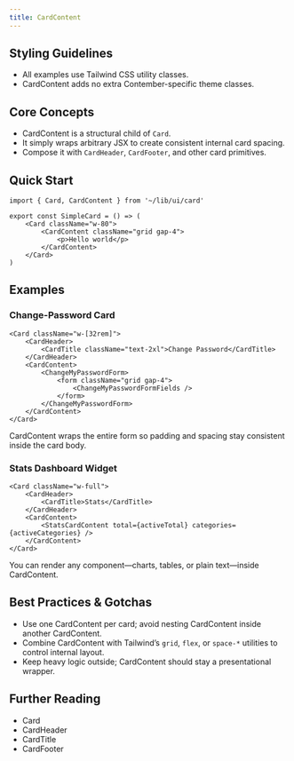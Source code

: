 ```yaml
---
title: CardContent
---
```


<!-- Edited by human: false -->
<!-- Examples count: 15 -->
<!-- Source examples: 0 -->
<!-- Playground examples: 5 -->
<!-- External examples: 10 -->
<!-- Import examples: 8 -->

## Styling Guidelines
* All examples use Tailwind CSS utility classes.
* CardContent adds no extra Contember-specific theme classes.

## Core Concepts
* CardContent is a structural child of `Card`.
* It simply wraps arbitrary JSX to create consistent internal card spacing.
* Compose it with `CardHeader`, `CardFooter`, and other card primitives.

## Quick Start
```tsx
import { Card, CardContent } from '~/lib/ui/card'

export const SimpleCard = () => (
	<Card className="w-80">
		<CardContent className="grid gap-4">
			<p>Hello world</p>
		</CardContent>
	</Card>
)
```

## Examples

### Change-Password Card
```tsx
<Card className="w-[32rem]">
	<CardHeader>
		<CardTitle className="text-2xl">Change Password</CardTitle>
	</CardHeader>
	<CardContent>
		<ChangeMyPasswordForm>
			<form className="grid gap-4">
				<ChangeMyPasswordFormFields />
			</form>
		</ChangeMyPasswordForm>
	</CardContent>
</Card>
```
CardContent wraps the entire form so padding and spacing stay consistent inside the card body.

### Stats Dashboard Widget
```tsx
<Card className="w-full">
	<CardHeader>
		<CardTitle>Stats</CardTitle>
	</CardHeader>
	<CardContent>
		<StatsCardContent total={activeTotal} categories={activeCategories} />
	</CardContent>
</Card>
```
You can render any component—charts, tables, or plain text—inside CardContent.

## Best Practices & Gotchas
* Use one CardContent per card; avoid nesting CardContent inside another CardContent.
* Combine CardContent with Tailwind’s `grid`, `flex`, or `space-*` utilities to control internal layout.
* Keep heavy logic outside; CardContent should stay a presentational wrapper.

## Further Reading
* Card
* CardHeader
* CardTitle
* CardFooter
<!-- End of Generated Documentation -->
